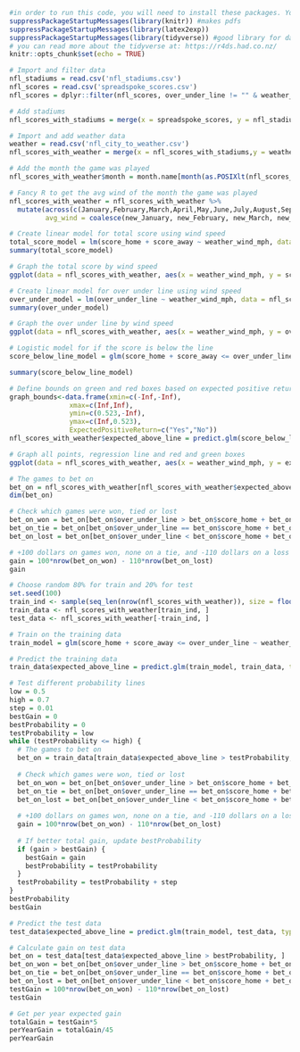 ```r
#in order to run this code, you will need to install these packages. You can do so by going to the install button, or by going to the console and typing, for example, install.packages("knitr")
suppressPackageStartupMessages(library(knitr)) #makes pdfs
suppressPackageStartupMessages(library(latex2exp))
suppressPackageStartupMessages(library(tidyverse)) #good library for data manipulation, includes dplyr and ggplot
# you can read more about the tidyverse at: https://r4ds.had.co.nz/
knitr::opts_chunk$set(echo = TRUE)
```

```r
# Import and filter data
nfl_stadiums = read.csv('nfl_stadiums.csv')
nfl_scores = read.csv('spreadspoke_scores.csv')
nfl_scores = dplyr::filter(nfl_scores, over_under_line != "" & weather_wind_mph != "" & score_home != "" & score_away != "")
```

```r
# Add stadiums
nfl_scores_with_stadiums = merge(x = spreadspoke_scores, y = nfl_stadiums, by.x = "stadium", by.y = "stadium_name")

# Import and add weather data
weather = read.csv('nfl_city_to_weather.csv')
nfl_scores_with_weather = merge(x = nfl_scores_with_stadiums,y = weather,by.x = "stadium_location",by.y = "stadium_location")

# Add the month the game was played
nfl_scores_with_weather$month = month.name[month(as.POSIXlt(nfl_scores_with_weather$schedule_date, format="%m/%d/%Y"))]

# Fancy R to get the avg wind of the month the game was played
nfl_scores_with_weather = nfl_scores_with_weather %>% 
  mutate(across(c(January,February,March,April,May,June,July,August,September,October,November,December), ~case_when(month == cur_column() ~ .), .names = 'new_{col}'),
         avg_wind = coalesce(new_January, new_February, new_March, new_April, new_May, new_June, new_July, new_August, new_September, new_October, new_November, new_December), .keep="unused")
```

```r
# Create linear model for total score using wind speed
total_score_model = lm(score_home + score_away ~ weather_wind_mph, data = nfl_scores_with_weather)
summary(total_score_model)
```

```r
# Graph the total score by wind speed
ggplot(data = nfl_scores_with_weather, aes(x = weather_wind_mph, y = score_home + score_away)) + geom_point() + ggtitle('Total Score by Wind Speed with Regression Line') + theme(plot.title = element_text(hjust = 0.5)) + xlab("Wind Speed (MPH)") + ylab("Total Score") + geom_smooth(method = "lm",se = FALSE) + ylim(0,100)
```
```r
# Create linear model for over under line using wind speed
over_under_model = lm(over_under_line ~ weather_wind_mph, data = nfl_scores_with_weather)
summary(over_under_model)
```

```r
# Graph the over under line by wind speed
ggplot(data = nfl_scores_with_weather, aes(x = weather_wind_mph, y = over_under_line)) + geom_point() + ggtitle('Over Under Line by Wind Speed with Regression Line') + theme(plot.title = element_text(hjust = 0.5)) + xlab("Wind Speed (MPH)") + ylab("Over Under Line") + geom_smooth(method = "lm",se = FALSE) + ylim(0,100)
```

```r
# Logistic model for if the score is below the line
score_below_line_model = glm(score_home + score_away <= over_under_line ~ weather_wind_mph + avg_wind, family = binomial(), data = nfl_scores_with_weather)

summary(score_below_line_model)
```
```r
# Define bounds on green and red boxes based on expected positive returns above 11/21 = 0.523
graph_bounds<-data.frame(xmin=c(-Inf,-Inf),
               xmax=c(Inf,Inf),
               ymin=c(0.523,-Inf),
               ymax=c(Inf,0.523),
               ExpectedPositiveReturn=c("Yes","No"))
nfl_scores_with_weather$expected_above_line = predict.glm(score_below_line_model, nfl_scores_with_weather, type = 'response')

# Graph all points, regression line and red and green boxes
ggplot(data = nfl_scores_with_weather, aes(x = weather_wind_mph, y = expected_above_line)) + geom_point() + ggtitle('Predicted Probability of Total Score Below or At Line by Wind Speed') + theme(plot.title = element_text(hjust = 0.5)) + xlab("Wind Speed (MPH)") + ylab("Predicted Probability of Total Score <= Line") + geom_smooth(method = "glm", method.args = list(family = "binomial"), se = FALSE) + geom_rect(data=graph_bounds,aes(xmin=xmin,ymin=ymin,xmax=xmax,ymax=ymax,fill=ExpectedPositiveReturn),alpha=0.2,inherit.aes=FALSE)+scale_fill_manual(values=c("red","green"),name = "Expected Positive Return")# + scale_color_manual(values=c(one='red', two='green', three='blue'), breaks=c("one","two","three"))
```

```r
# The games to bet on
bet_on = nfl_scores_with_weather[nfl_scores_with_weather$expected_above_line > 0.523, ]
dim(bet_on)

# Check which games were won, tied or lost
bet_on_won = bet_on[bet_on$over_under_line > bet_on$score_home + bet_on$score_away,]
bet_on_tie = bet_on[bet_on$over_under_line == bet_on$score_home + bet_on$score_away,]
bet_on_lost = bet_on[bet_on$over_under_line < bet_on$score_home + bet_on$score_away,]

# +100 dollars on games won, none on a tie, and -110 dollars on a loss
gain = 100*nrow(bet_on_won) - 110*nrow(bet_on_lost)
gain
```

```r
# Choose random 80% for train and 20% for test
set.seed(100)
train_ind <- sample(seq_len(nrow(nfl_scores_with_weather)), size = floor(0.8 * nrow(nfl_scores_with_weather)))
train_data <- nfl_scores_with_weather[train_ind, ]
test_data <- nfl_scores_with_weather[-train_ind, ]

# Train on the training data
train_model = glm(score_home + score_away <= over_under_line ~ weather_wind_mph + avg_wind, family = binomial(), data = train_data)

# Predict the training data
train_data$expected_above_line = predict.glm(train_model, train_data, type = 'response')

# Test different probability lines
low = 0.5
high = 0.7
step = 0.01
bestGain = 0
bestProbability = 0
testProbability = low
while (testProbability <= high) {
  # The games to bet on
  bet_on = train_data[train_data$expected_above_line > testProbability, ]
  
  # Check which games were won, tied or lost
  bet_on_won = bet_on[bet_on$over_under_line > bet_on$score_home + bet_on$score_away,]
  bet_on_tie = bet_on[bet_on$over_under_line == bet_on$score_home + bet_on$score_away,]
  bet_on_lost = bet_on[bet_on$over_under_line < bet_on$score_home + bet_on$score_away,]
  
  # +100 dollars on games won, none on a tie, and -110 dollars on a loss
  gain = 100*nrow(bet_on_won) - 110*nrow(bet_on_lost)
  
  # If better total gain, update bestProbability
  if (gain > bestGain) {
    bestGain = gain
    bestProbability = testProbability
  }
  testProbability = testProbability + step
}
bestProbability
bestGain

# Predict the test data
test_data$expected_above_line = predict.glm(train_model, test_data, type = 'response')

# Calculate gain on test data
bet_on = test_data[test_data$expected_above_line > bestProbability, ]
bet_on_won = bet_on[bet_on$over_under_line > bet_on$score_home + bet_on$score_away,]
bet_on_tie = bet_on[bet_on$over_under_line == bet_on$score_home + bet_on$score_away,]
bet_on_lost = bet_on[bet_on$over_under_line < bet_on$score_home + bet_on$score_away,]
testGain = 100*nrow(bet_on_won) - 110*nrow(bet_on_lost)
testGain

# Get per year expected gain
totalGain = testGain*5
perYearGain = totalGain/45
perYearGain
```